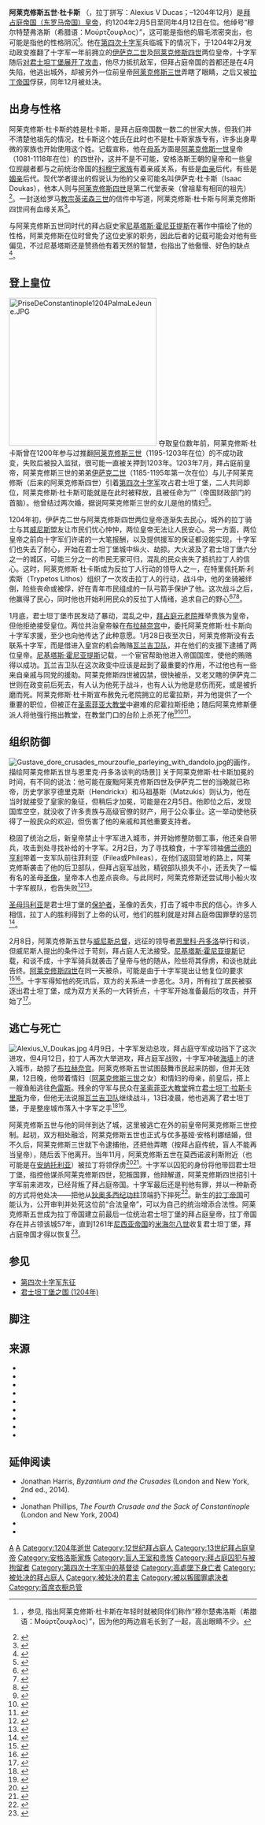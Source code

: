 {{noteTA
|T = zh-hans:阿历克塞五世·杜卡斯; zh-cn:阿莱克修斯五世·杜卡斯; zh-tw:阿歷克塞五世·杜卡斯; zh-hk:阿歷克塞五世·杜卡斯;
|1 = zh-hans:阿历克塞; zh-cn:阿莱克修斯; zh-tw:阿歷克塞; zh-hk:阿歷克塞;
|4 = zh-cn:佛兰德; zh-hant:法蘭德斯; zh-sg:法兰德斯;
}}
{{short description|拜占庭帝国皇帝}}
{{Infobox royalty
|title=罗马人的[[巴西琉斯|皇帝]]与{{link-en|独裁者 (拜占庭)|Autokrator|独裁者}}
|name        =阿莱克修斯五世·杜卡斯
|image       =Alexius V.JPG
|caption     =阿莱克修斯五世像，见于[[尼基塔斯·霍尼亚提斯|尼基塔斯·霍尼亚提斯]]历史著作的[[泥金裝飾手抄本|泥金装饰手抄本]]（约14世纪）
|succession  =[[拜占庭皇帝列表|拜占庭帝国皇帝]]
|reign       =1204年2月5日（可能的加冕日期）–1204年4月12日
|predecessor =[[伊萨克二世·安格洛斯|伊萨克二世]]与[[阿历克塞四世|阿莱克修斯四世]]（共治）<br /> {{link-en|尼霍拉斯·卡纳博斯|Nikolaos Kanabos}}（[[拜占庭元老院|拜占庭元老院]]推举的皇帝）
|successor   =[[君士坦丁·拉斯卡里斯|君士坦丁·拉斯卡里斯]]{{small|（短暂在位）}}<br />[[鲍德温一世_(拉丁帝国)|鲍德温一世]] {{small|（[[拉丁帝国|拉丁帝国]]）}}<br />[[狄奥多尔一世_(拜占庭帝国)|狄奥多尔一世]]{{small|（[[尼西亚帝国|尼西亚帝国]]）}}<br />[[米海尔·科穆宁·杜卡斯|米海尔·科穆宁·杜卡斯]] {{small|（[[伊庇魯斯專制國|伊庇鲁斯专制国]]）}}<br />[[阿历克塞一世_(特拉比松)|阿莱克修斯一世]] {{small|（[[特拉比松帝国|特拉比松帝国]]）}}
|spouse      ={{link-en|优多基娅·安格利娜|Eudokia Angelina}}
|birth_date  =约1140年
|death_date  =1204年12月}}

'''阿莱克修斯五世·杜卡斯''' （{{lang-gr|Ἀλέξιος Δούκας}}，拉丁拼写：Alexius V Ducas；{{circa|1140}}–1204年12月）是[[拜占庭皇帝列表|拜占庭帝国（东罗马帝国）皇帝]]，约1204年2月5日至同年4月12日在位。他绰号“穆尔特楚弗洛斯（希腊语：Μούρτζουφλος）”，这可能是指他的眉毛浓密突出，也可能是指他的性格阴沉<ref>{{harvnb|Choniates|1984|p=307}}，参见{{harvnb|Head C.|1980|p=238}}, 指出阿莱克修斯·杜卡斯在年轻时就被同伴们称作“穆尔楚弗洛斯（希腊语：Μούρτζουφλος）”，因为他的两边眉毛长到了一起，高出眼睛不少。</ref>。他在[[第四次十字军东征|第四次十字军]]兵临城下的情况下，于1204年2月发动政变推翻了十字军一年前拥立的[[伊萨克二世·安格洛斯|伊萨克二世]]及[[阿历克塞四世|阿莱克修斯四世]]两位皇帝，十字军随后[[君士坦丁堡之围_(1204年)|对君士坦丁堡展开了攻击]]，他尽力抵抗敌军，但拜占庭帝国的首都还是在4月失陷，他逃出城外，却被另外一位前皇帝[[阿历克塞三世|阿莱克修斯三世]]弄瞎了眼睛，之后又被[[拉丁帝国|拉丁帝国]]俘获，同年12月被处决。

==出身与性格==
阿莱克修斯·杜卡斯的姓是杜卡斯，{{Link-en|杜卡斯家族|Doukas}}是拜占庭帝国数一数二的世家大族，但我们并不清楚他祖先的情况，杜卡斯这个姓氏在此时也不是杜卡斯家族专有，许多出身卑微的家族也开始使用这个姓。记载宣称，他在[[母系制度|母系]]方面是[[阿历克塞一世|阿莱克修斯一世]]皇帝（1081-1118年在位）的四世孙，这并不是不可能，安格洛斯王朝的皇帝和一些皇位觊觎者都与之前统治帝国的[[科穆宁家族|科穆宁家族]]有着亲戚关系，有些是[[血親|血亲]]后代，有些是[[姻親|姻亲]]后代。现代学者提出的假说认为他的父亲可能名叫伊萨克·杜卡斯（Isaac Doukas），他本人则与[[阿历克塞四世|阿莱克修斯四世]]是第二代堂表亲（曾祖辈有相同的祖先）<ref>{{harvnb|Hendrickx B|Matzukis C|1979|p=111}}</ref>。一封送给罗马[[教宗|教宗]][[依諾增爵三世|英诺森三世]]的信件中写道，阿莱克修斯·杜卡斯与阿莱克修斯四世间有血缘关系<ref>{{harvnb|Akropolites, G.|2007|p=112}}</ref>。

与阿莱克修斯五世同时代的拜占庭史家[[尼基塔斯·霍尼亚提斯|尼基塔斯·霍尼亚提斯]]在著作中描绘了他的性格，阿莱克修斯在位时曾免了这位史家的{{Link-en|财务书记 (拜占庭帝国)|Logothetes ton sekreton|财政书记}}职务，因此后者的记载可能会对他有些偏见，不过尼基塔斯还是赞扬他有着天然的智慧，也指出了他傲慢、好色的缺点<ref>{{harvnb|Choniates|1984|p=311＆314}}</ref>。

==登上皇位==
[[File:PriseDeConstantinople1204PalmaLeJeune.JPG|300px]]
夺取皇位数年前，阿莱克修斯·杜卡斯曾在1200年参与过{{link-en|“胖子”约翰·科穆宁|John Komnenos the Fat}}推翻[[阿历克塞三世|阿莱克修斯三世]]（1195-1203年在位）的不成功政变，失败后被投入监狱，很可能一直被关押到1203年。1203年7月，拜占庭前皇帝，阿莱克修斯三世的弟弟[[伊萨克二世·安格洛斯|伊萨克二世]]（1185-1195年第一次在位）与儿子阿莱克修斯（后来的阿莱克修斯四世）引着[[第四次十字军东征|第四次十字军]]攻占君士坦丁堡，二人共同即位，阿莱克修斯·杜卡斯可能就是在此时被释放，且被任命为“{{link-en|首席衣橱总管|protovestiarios}}”（帝国财政部门的首脑）。他曾结过两次婚，据说阿莱克修斯三世的女儿{{link-en|优多基娅·安格利娜|Eudokia Angelina}}是他的情妇<ref>{{harvnb|Hendrickx B|Matzukis C|1979|p=112-113}}</ref>。

1204年初，伊萨克二世与阿莱克修斯四世两位皇帝逐渐失去民心，城外的拉丁骑士与其[[威尼斯共和国|威尼斯]]盟友让市民们忧心忡忡，两位皇帝无法让人民安心。另一方面，两位皇帝之前向十字军们许诺的一大笔报酬，以及提供援军的保证都没能实现，十字军们也失去了耐心，开始在君士坦丁堡城中纵火、劫掠。大火波及了君士坦丁堡六分之一的城区，可能三分之一的市民无家可归，混乱的民众丧失了抵抗拉丁人的信心。这时，阿莱克修斯·杜卡斯成为反拉丁人行动的领导人之一，在特里佩托斯·利索斯（Trypetos Lithos）组织了一次攻击拉丁人的行动，战斗中，他的坐骑被绊倒，险些丧命或被俘，好在青年市民组成的一队弓箭手保护了他。这次战斗之后，他赢得了民心，同时他也开始利用民众的反拉丁人情绪，追求自己的野心<ref>{{harvnb|Choniates|1984|p=303-304＆307}}</ref><ref>{{harvnb|Madden F.|1992}}</ref><ref>{{harvnb|Madden F.|1995|p=742}}</ref>。

1月底，君士坦丁堡市民发动了暴动，混乱之中，[[拜占庭元老院|拜占庭元老院]]推举贵族{{link-en|尼霍拉斯·卡纳博斯|Nikolaos Kanabos}}为皇帝，但他拒绝接受皇位。两位共治皇帝躲在[[布拉赫奈宫|布拉赫奈宫]]中，委托阿莱克修斯·杜卡斯向十字军求援，至少也向他传达了此种意愿。1月28日夜至次日，阿莱克修斯没有去联系十字军，而是借进入皇宫的机会贿赂[[瓦兰吉卫队|瓦兰吉卫队]]，并在他们的支援下逮捕了两位皇帝。[[尼基塔斯·霍尼亚提斯|尼基塔斯·霍尼亚提斯]]记载，一个宦官帮助他进入帝国国库，使他的贿赂得以成功。瓦兰吉卫队在这次政变中应该是起到了最重要的作用，不过他也有一些来自亲戚与同党的援助。阿莱克修斯四世被囚禁，很快被杀，又老又瞎的伊萨克二世则在政变前后死去，有人认为他死于战斗，也有人认为他是悲伤而死，或是被折磨而死。阿莱克修斯·杜卡斯宣布赦免元老院拥立的尼霍拉斯，并为他提供了一个重要的职位，但被正在[[阿亚索菲亚|圣索菲亚大教堂]]中避难的尼霍拉斯拒绝；随后阿莱克修斯便派人将他强行拖出教堂，在教堂门口的台阶上杀死了他<ref>{{harvnb|Choniates|1984|p=307-309}}</ref><ref>{{harvnb|Hendrickx B|Matzukis C|1979|p=118-120}}</ref><ref>{{harvnb|Runciman|1987|p=120-121}}</ref>。

==组织防御==
[[File:Gustave_dore_crusades_mourzoufle_parleying_with_dandolo.jpg|thumb]]的画作，描绘阿莱克修斯五世与恩里克·丹多洛谈判的场景]]
关于阿莱克修斯·杜卡斯加冕的时间，有不同的说法：他可能在废黜阿莱克修斯四世及伊萨克二世的当晚就已称帝，历史学家亨德里克斯（Hendrickx）和马祖基斯（Matzukis）则认为，他在当时就接受了皇家的象征，但稍后才加冕，可能是在2月5日。他即位之后，发现国库空空，就没收了许多贵族与高级官僚的财产，用于公众事业。这一举动使他获得了一般民众的欢迎，但伤害了他的亲戚和其他重要支持者。

稳固了统治之后，新皇帝禁止十字军进入城市，并开始修整防御工事，他还亲自带兵，攻击到处寻找补给的十字军。2月2日，为了寻找粮食，十字军领袖[[佛兰德的亨利|佛兰德的亨利]]带着一支军队前往菲利亚（Filea或Phileas），在他们返回营地的路上，阿莱克修斯袭击了他的后卫部队，但拜占庭军战败，精锐部队损失不小，还丢失了一幅有名的圣母[[聖像畫|圣像]]，皇帝本人也差点丧命。与此同时，阿莱克修斯还尝试用小船火攻十字军舰队，也告失败<ref>{{harvnb|Hendrickx B|Matzukis C|1979|p=120-122}}</ref><ref>{{harvnb|Choniates|1984|p=311-312}}</ref>。

[[馬利亞_(耶穌的母親)|圣母玛利亚]]是君士坦丁堡的[[主保聖人|保护者]]，圣像的丢失，打击了城中市民的信心，许多人相信，拉丁人的胜利得到了上帝的认可，他们的胜利就是对拜占庭帝国罪孽的惩罚<ref>{{harvnb|Giarenis I.|2017|p=78}}</ref>。

2月8日，阿莱克修斯五世与[[威尼斯总督|威尼斯总督]]，远征的领导者[[恩里科·丹多洛|恩里科·丹多洛]]举行和谈，但威尼斯人提出的条件过于苛刻，拜占庭人无法接受。[[尼基塔斯·霍尼亚提斯|尼基塔斯·霍尼亚提斯]]记载，和谈不成，十字军骑兵就袭击了皇帝与他的随从，险些将其俘虏，和谈也就此告终。[[阿历克塞四世|阿莱克修斯四世]]在同一天被杀，可能是由于十字军提出让他复位的要求<ref>{{harvnb|Choniates|1984|p=312}}</ref><ref>{{harvnb|Hendrickx B|Matzukis C|1979|p=123-124}}</ref>。十字军得知他的死讯后，双方的关系进一步恶化。3月，所有拉丁居民被驱逐出君士坦丁堡，成为双方关系的一大转折点，十字军开始准备最后的攻击，并开始了{{Link-en|罗马帝国土地的分割|Partitio terrarum imperii Romaniae|瓜分拜占庭帝国的谈判}}<ref>{{harvnb|Hendrickx B|Matzukis C|1979|p=124-125}}</ref>。

==逃亡与死亡==
[[File:Alexius_V_Doukas.jpg|thumb]]
4月9日，十字军发动总攻，拜占庭守军成功挡下了这次进攻，但4月12日，拉丁人再次大举进攻，拜占庭军战败，十字军冲破[[君士坦丁堡城牆|海墙]]上的{{Link-en|佩特里亚门|Petria Gate}}进入城市，劫掠了[[布拉赫奈宫|布拉赫奈宫]]。阿莱克修斯五世试图鼓舞市民起来防御，但并无效果，12日晚，他带着情妇{{link-en|优多基娅·安格利娜|Eudokia Angelina}}（[[阿历克塞三世|阿莱克修斯三世]]之女）和情妇的母亲，前皇后{{link-en|欧芙洛绪涅·杜卡伊娜·卡玛特拉|Euphrosyne Doukaina Kamatera}}，搭上一艘渔船逃往[[色雷斯|色雷斯]]。残余的守军与民众在[[阿亚索菲亚|圣索菲亚大教堂]]拥立[[君士坦丁·拉斯卡里斯|君士坦丁·拉斯卡里斯]]为帝，但他无法说服[[瓦兰吉卫队|瓦兰吉卫队]]继续战斗，13日凌晨，他也逃离了君士坦丁堡，于是整座城市落入十字军之手<ref>{{harvnb|Hendrickx B|Matzukis C|1979|p=121-127}}</ref><ref>{{harvnb|Choniates|1984|p=313-314}}</ref>。

阿莱克修斯五世与他的同伴到达了{{Link-en|莫西诺波利斯|Mosynopolis}}城，这里被逃亡在外的前皇帝阿莱克修斯三世控制。起初，双方相处融洽，阿莱克修斯五世也正式与优多基娅·安格利娜结婚，但不久后，阿莱克修斯三世就下令逮捕他，还把他弄瞎（按拜占庭传统，盲人不能再当皇帝），随后丢下他离开。当年11月，阿莱克修斯五世在莫西诺波利斯附近（也可能是在[[安納托利亞|安纳托利亚]]）被拉丁将领{{Link-en|蒂埃里·德卢斯|Thierry de Loos}}俘虏<ref>{{harvnb|Avner Falk|2010|p=163}}</ref><ref>{{harvnb|Akropolites, G.|2007|p=117}}</ref>。十字军以囚犯的身份将他带回君士坦丁堡，指控他谋杀阿莱克修斯四世，犯叛国罪，他辩解道，阿莱克修斯四世招引十字军前来进攻，已经背叛了拜占庭帝国。十字军最后还是判他有罪，并以一种新奇的方式将他处决——把他从[[狄奥多西广场|狄奥多西纪功柱]]顶端扔下摔死<ref>{{harvnb|Choniates|1984|p=334}}</ref>。新生的[[拉丁帝国|拉丁帝国]]可能认为，公开审判并处死这位前“合法皇帝”，可以为自己的统治增添合法性。阿莱克修斯五世成为拉丁帝国建立前最后一位统治君士坦丁堡的拜占庭皇帝，拉丁帝国存在并占领该城57年，直到1261年[[尼西亚帝国|尼西亚帝国]]的[[米海尔八世|米海尔八世]]收复君士坦丁堡，拜占庭帝国才得以恢复<ref>{{harvnb|Hendrickx B|Matzukis C|1979|p=127-131}}</ref>。

==参见==
{{Portal|拜占庭帝国}}
*[[第四次十字军东征|第四次十字军东征]]
*[[君士坦丁堡之围_(1204年)|君士坦丁堡之围 (1204年)]]

==脚注==
{{Reflist|colwidth=25em}}

==来源==
*{{Cite book|title=The history|last=Akropolites, G.|publisher=Oxford University Press|year=2007|isbn=9780199210671|ref=harv|translator=Ruth Macrides|language=en}}
*{{O City of Byzantium|ref=harv}}
*{{Cite book|title=Franks and Saracens : Reality and Fantasy in the Crusades|last=Avner Falk|publisher=Karnac Books|year=2010|isbn=9780429474927|location=London|ref=harv}}
*{{Cite journal|title=The Crisis of the Fourth Crusade in Byzantium (1203-1204) and the Emergence of Networks for Anti-Latin Reaction and Political Action|author=Giarenis I.|url=http://hermes-ir.lib.hit-u.ac.jp/hermes/ir/re/28541/chichukai0002300730.pdf|journal=Mediterranean world|year=2017|volume=23|page=73-80|ref=harv}}
*{{Cite journal|title=Physical Descriptions of the Emperors in Byzantine Historical Writing|author=Head C.|journal=Byzantion|issue=1|year=1980|volume=50|page=226-240|ref=harv}} 
*{{Cite journal|title=Alexios V Doukas Mourtzouphlos. His Life, Reign and Death (1204)|last=Hendrickx B|journal=Hellenica（Έλληνικά）|last2=Matzukis C|year=1979|volume=31|page=108-132|ref=harv}}
*{{Cite journal|title=The Fires of the Fourth Crusade in Constantinople. 1203-1204; A Damage Assessment|url=https://www.degruyter.com/document/doi/10.1515/bz-1992-1-213/html|last=Madden|first=F.|date=1992-01-01|journal=Byzantinische Zeitschrift|issue=1-2|doi=10.1515/bz-1992-1-213|volume=84-85|issn=1868-9027|ref=harv}}
*{{Cite journal|title=Outside and Inside the Fourth Crusade|author=Madden F.|journal=The International History Review|issue=4|year=1995|volume=17|page=726-743|ref=harv|url=https://d1wqtxts1xzle7.cloudfront.net/37866411/MaddenOutside.pdf?1433863892=&response-content-disposition=inline%3B+filename%3DOutside_and_Inside_the_Fourth_Crusade.pdf&Expires=1615392943&Signature=btmWNCT~iUxoFbG0LFybM9clH6HTffICNqqPes1SW9DRD8G8RevuFKAH0D4NQbrU0yPjKfRRtQuC3umxdeDmEhQE0rDc-JeBLIPHn8fLxYC87voIrYi4BO2uar8mN~aZxsvGYkr0jcKhieWZksHm~F0iSsfE5a-dVTNO-bGgoXb1EuObGI4Iq3FXRtrWRTLLCFOd01jwU3H6ddAZnsi1gGAb6ifhEQdO5O6lWhbgzyMK7Y9VmWyTcs2UfFRLE4J57UUN-YA3FUJkbo7x5cEgnR4V~xSDOhCQW6uh0PF-vR9YD1g2Srh-2FcJI1emPJnuvU7QhVkbGMIawC-1qQ7doA__&Key-Pair-Id=APKAJLOHF5GGSLRBV4ZA}}
*{{Runciman-A History of the Crusades|volume=3|year=1987|isbn=0-14-013705-X|ref=harv}}

==延伸阅读==
* Jonathan Harris, ''Byzantium and the Crusades'' (London and New York, 2nd ed., 2014). {{ISBN|978-1-78093-767-0}}
* {{Oxford Dictionary of Byzantium}}
* Jonathan Phillips, ''The Fourth Crusade and the Sack of Constantinople'' (London and New York, 2004)
* {{cite web|url=https://www.academia.edu/31064036/ |first=David |last=Savignac|title=The Medieval Russian Account of the Fourth Crusade – A New Annotated Translation}}
*{{cite EB1911|wstitle=Alexius V.|volume=1|page=578}}

{{s-start}}
{{s-hou|安格洛斯王朝|1140年|不明|1204年|12月}}
{{s-reg|}}
{{s-bef|rows=4|before=[[阿历克塞四世|阿历克塞四世]]<br>和<br>[[伊萨克二世|伊萨克二世]]}}
{{s-ttl|rows=4
| title = [[拜占庭皇帝列表|拜占庭皇帝]]
| years = 1204年2月5日 – 1204年4月12日
}}
{{s-aft|after=[[君士坦丁·拉斯卡里斯|君士坦丁·拉斯卡里斯]]<br>和<br>[[狄奥多尔一世_(拜占庭帝国)|狄奥多尔一世]]|as=[[尼西亚帝国|尼西亚皇帝]]}}
{{s-aft|after=[[米海尔一世_(伊庇鲁斯)|米海尔一世]]|as=[[伊庇鲁斯专制国|伊庇鲁斯统治者]]}}
{{s-aft|after=[[阿历克塞一世_(特拉比松)|阿历克塞一世]]|as=[[特拉比松帝国|特拉比松皇帝]]}}
{{s-aft|after=[[鲍德温一世_(拉丁帝国)|鲍德温一世]]|as=[[拉丁帝国|拉丁帝国皇帝]]}}
{{s-end}}

{{拜占庭皇帝}}

[[Category:靠政变上台的领导人|A]]
[[Category:12世纪出生|A]]
[[Category:1204年逝世|Category:1204年逝世]]
[[Category:12世纪拜占庭人|Category:12世纪拜占庭人]]
[[Category:13世纪拜占庭皇帝|Category:13世纪拜占庭皇帝]]
[[Category:安格洛斯家族|Category:安格洛斯家族]]
[[Category:盲人王室和贵族|Category:盲人王室和贵族]]
[[Category:拜占庭囚犯与被拘留者|Category:拜占庭囚犯与被拘留者]]
[[Category:第四次十字军中的基督徒|Category:第四次十字军中的基督徒]]
[[Category:高處墜下身亡者|Category:高處墜下身亡者]]
[[Category:被处决的拜占庭人|Category:被处决的拜占庭人]]
[[Category:被处决的君主|Category:被处决的君主]]
[[Category:被以叛國罪處決者|Category:被以叛國罪處決者]]
[[Category:首席衣橱总管|Category:首席衣橱总管]]
{{Good article}}